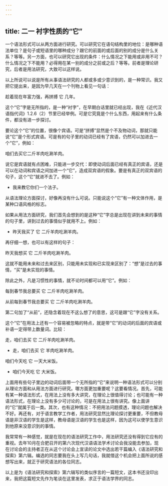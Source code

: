 ```yaml
---
---
---
```

title: 二一 衬字性质的“它”
---






一个语法形式可以从两方面进行研究。可以研究它在语句结构里的地位：是哪种语法单位？是句子或短语里的哪种成分？跟它的前面的或后面的别的成分是什么关系？等等。另一方面，也可以研究它出现的条件：什么情况之下能用或非用不可？什么情况之下不能用？必得用在某一别的成分之前或之后？等等。前者是理论研究，后者是用法研究，大致可以这样说。

以上所说可以说是所有从事语法研究的人都或多或少意识到的，是一种常识。我又把它提出来，是因为早几天在一个刊物上看见一句话：

趁着现在年富力强，再拼搏 它 几年。

这个“它”字是无所指的，是一种“衬字”，在早期白话里就已经出现，我在《近代汉语指代词》1.2.6（2）节里已经举例。可是它究竟是个什么东西，用起来有什么条件，都没有进一步探讨。

要论这个“它”的位置，很像个宾语。可是“拼搏”显然是个不及物动词，那就只能说“它”是个形式宾语。可是有的句子里的动词已经有了宾语，仍然可以加进去一个“它”，例如：

咱们去买它二斤羊肉吃涮羊肉。

说它是宾语就有点困难，只能进一步交代：即使动词后面已经有真正的宾语，还是可以在动词和宾语之间加进一个“它”，造成双宾语的假象。要是有真正的双宾语的句子，这个“它”就进不去了。例如：

* 我来教它你们一个法子。

从语法理论方面探讨，好像再没有什么可说。只能说这个“它”有一种文体作用，是某种口语风格的标志。

如果从用法方面研究，我们首先会想到的是这种“它”字总是出现在讲到未来的事情的句子里，讲到过去的事情似乎就用不上。例如：

* 昨天我买了 它 二斤羊肉吃涮羊肉。

再仔细一想，也可以有这样的句子：

昨天我想买 它 二斤羊肉吃涮羊肉。

这就不能用未来和过去来区别，只能用未实现和已实现来区别了：“想”是过去的事情，“买”是未实现的事情。

除此之外，凡是习惯性的事情，就不论时间都可以用“它”。例如：

每到春节我总要买 它 二斤羊肉吃涮羊肉。

从前每到春节我总要买 它 二斤羊肉吃涮羊肉。

第二句加了“从前”，还隐含着现在不这么想了的意思，这可是跟“它”字没有关系。

这个“它”在用法上还有一个容易被忽略的特点，就是带“它”的动词的后面的宾语或补语一定得带上数量词。比较：

走，咱们去买 它 二斤羊肉吃涮羊肉。

* 走，咱们去买 它 羊肉吃涮羊肉。

咱们今天吃 它 一天大米饭。

* 咱们今天吃 它 大米饭。

上面用有些句子里边的动词后面带一个无所指的“它”来说明一种语法形式可以分别从理论方面和从用法方面进行研究。哪方面更加重要呢？这要看情况。首先，可能有某一种语法形式，在用法上没有多大讲究，在理论上很值得讨论；也可能有一种语法形式，在理论上没有多少可讨论的，可是在用法上很有讲究。像上面讲的“它”就属于后一类。其次，也有这种情况：不把用法问题摸透，理论问题也解决不好。再还有，对于语言教学工作者，用法研究显然比理论探讨更重要，不但教母语是非汉语的学生是这样，教母语是汉语的学生也是这样，因为这可以使学生意识到他原来没意识到的事情。

我常常有一种感觉，就是在现在的语法研究工作中，用法研究还没有得到它应有的重视。去年10月在合肥召开的第六次现代汉语语法学术讨论会我没能去参加，现在讨论会的主持者正在从这个讨论会上宣读的论文中选出若干篇编入《语法研究和探索》第六辑。编选的同志要我在头上写几句话，我就借这个机会把上面所说的感想写出来，就正于研究语法的各位同志。

以上是为《语法研究和探索》第六辑写的类似序言的一篇短文，这本书还没印出来，我把这篇短文先作为笔谈在这里发表，求正于语法学界的同志。